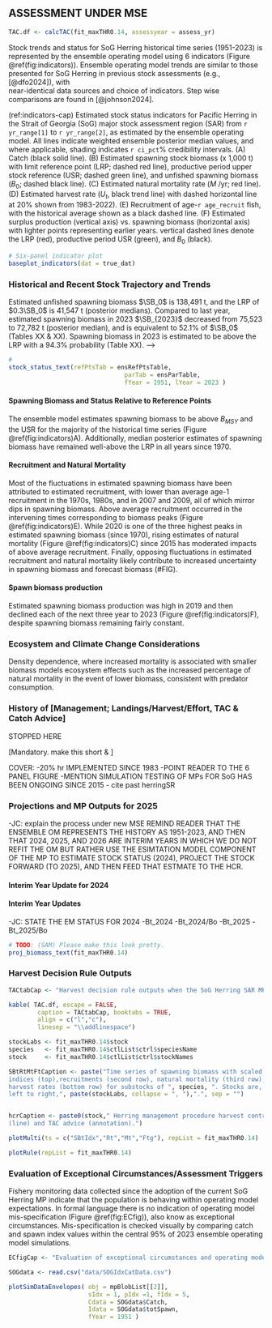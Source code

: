 ## ASSESSMENT UNDER MSE {-#sec:assessment}

```r
TAC.df <- calcTAC(fit_maxTHR0.14, assessyear = assess_yr)

```

Stock trends and status for SoG Herring historical time series (1951-2023)
is represented by the ensemble operating model using 6 indicators (Figure \@ref(fig:indicators)).
Ensemble operating model trends are similar to those presented for SoG Herring 
in previous stock assessments (e.g., [@dfo2024]), with  
near-identical data sources and choice of indicators.
Step wise comparisons are found in [@johnson2024].

<!--TODO (Sam): 
For ref:indicators-cap:
1. the autodates need to state 1951-2023. I'm not sure where to change `r yr_range[1]` to `r yr_range[2]` 

SDNJ: Done. Good catch - this was taking years off the dummy table of simulated data

2. please confirm age-`r age_recruit` fish is age-1 (I thought this was age-2 but maybe I'm wrong)

SDNJ: It's age-1, ISCAM used to estimate age-2, but SISCAH estimates age-1.

3. please add average recruitment to (E)

SDNJ: Done

4. (F) Can you reverse the heat map to show darkest colour as most recent? 

SDNJ: Done.
-->


(ref:indicators-cap) Estimated stock status indicators for Pacific Herring in the Strait of Georgia (SoG) major stock assessment region (SAR) from `r yr_range[1]` to `r yr_range[2]`, as estimated by the ensemble operating model. All lines indicate weighted ensemble posterior median values, and where applicable, shading indicates `r ci_pct`\% credibility intervals. (A) Catch (black solid line). (B) Estimated spawning stock biomass (x 1,000 t) with limit reference point (LRP; dashed red line), productive period upper stock reference (USR; dashed green line), and unfished spawning biomass ($B_0$; dashed black line). (C) Estimated natural mortality rate ($M$ /yr; red line). (D) Estimated harvest rate ($U_t$, black trend line) with dashed horizontal line at 20\% shown from 1983-2022). (E) Recruitment of age-`r age_recruit` fish, with the historical average shown as a black dashed line. (F) Estimated surplus production (vertical axis) vs. spawning biomass (horizontal axis) with lighter points representing earlier years. vertical dashed lines denote the LRP (red), productive period USR (green), and $B_0$ (black).

```r
# Six-panel indicator plot
baseplot_indicators(dat = true_dat)
```

### Historical and Recent Stock Trajectory and Trends {-}

Estimated unfished spawning biomass $\SB_0$ is 138,491 t, and
the LRP of $0.3\SB_0$ is 41,547 t (posterior medians).
Compared to last year, estimated spawning biomass in 2023 $\SB_{2023}$
decreased from 75,523 to 72,782 t (posterior median), and
is equivalent to 52.1% of $\SB_0$ (Tables XX & XX).
Spawning biomass in 2023 is estimated to be
above the LRP with a 94.3% probability (Table XX). -->

```r
# 
stock_status_text(refPtsTab = ensRefPtsTable,
                                parTab = ensParTable,
                                fYear = 1951, lYear = 2023 )
```

#### Spawning Biomass and Status Relative to Reference Points {-}
The ensemble model estimates spawning biomass to be above $B_{MSY}$ and
the USR for the majority of the historical time series 
(Figure \@ref(fig:indicators)A).
Additionally, median posterior estimates of spawning biomass have remained
well-above the LRP in all years since 1970.

#### Recruitment and Natural Mortality {-}
Most of the fluctuations in estimated spawning biomass have been attributed 
to estimated recruitment, with lower than average age-1 recruitment in the 1970s, 
1980s, and in 2007 and 2009, all of which mirror dips in spawning biomass. 
Above average recruitment occurred in the intervening times corresponding to
biomass peaks (Figure \@ref(fig:indicators)E). 
While 2020 is one of the three highest peaks in estimated spawning biomass 
(since 1970), rising estimates of natural mortality (Figure \@ref(fig:indicators)C)
since 2015 has moderated impacts of above average recruitment.
Finally, opposing fluctuations in estimated recruitment and natural mortality 
likely contribute to increased uncertainty in spawning biomass and 
forecast biomass (#FIG).

#### Spawn biomass production {-}

Estimated spawning biomass production was high in 2019 and then declined each 
of the next three year to 2023 (Figure \@ref(fig:indicators)F), despite spawning
biomass remaining fairly constant.

<!-- #### Fishing Mortality {-} 
JC: not including because not talking about RR-->

### Ecosystem and Climate Change Considerations {-}

Density dependence, where increased mortality is associated with smaller biomass
models ecosystem effects such as the increased percentage of natural mortality 
in the event of lower biomass, consistent with predator consumption. 

### History of [Management; Landings/Harvest/Effort, TAC \& Catch Advice] {-}

STOPPED HERE

[Mandatory. make this short & ] 

COVER:
-20% hr IMPLEMENTED SINCE 1983
-POINT READER TO THE 6 PANEL FIGURE
-MENTION SIMULATION TESTING OF MPs FOR SoG HAS BEEN ONGOING 
SINCE 2015 - cite past herringSR


### Projections and MP Outputs for 2025 {-#sec:projections}

-JC: explain the process under new MSE
REMIND READER THAT THE ENSEMBLE OM REPRESENTS THE HISTORY AS 1951-2023, AND THEN THAT 2024, 2025,
AND 2026 ARE INTERIM YEARS IN WHICH WE DO NOT REFIT THE OM BUT RATHER USE THE
ESIMTATION MODEL COMPONENT OF THE MP TO ESTIMATE STOCK STATUS (2024), 
PROJECT THE STOCK FORWARD (TO 2025), AND THEN FEED THAT ESTMATE TO THE HCR.

#### Interim Year Update for 2024 {-}
<!-- TODO (Sam): please create current year statement function using the estimation model for 2024.
"Estimated spawning biomass $SB_{2024}$ is 90.23 kt in 2024, and is equivalent to 87.2 \\% of $SB_0$ (Tables XX & XX). Spawning biomass in 2024 is estimated to be above the LRP with a 99 \\% probability (Table XX)."

```r
# current_biomass_text() 
```

#### MP {-}

HERRING MPs ARE COMPROSED OF THREE COMPONENTS: DATA, ESTIMATION MODEL, HARVEST CONTROL RULE

MPS THAT WE CONSIDER DIFFER ONLY BY SHAPE OF HCR (point to Figure \@ref(fig:plotHCRules) )

We simulation tested three MPs with hockey-stick shaped harvest control rules (#refSecThisDoc)
and present performance indicators for the MP tuned to meet the conservation objective and
that is compliant with both the “DFO Sustainable Fisheries Framework” policy and 
“A fishery decision-making framework incorporating the Precautionary Approach” policy
(as per the Terms of Reference (#refLinkCSASTOR)).

WE USE THE CONSERVATION OBJECTIVE AS THE MIN THRESHOLD FOR ACCEPTABLE MP...


<!-- TODO: define three generations == 15-years -->


#### Interim Year Updates {-}

<!-- TODO (Sam): pls show us where to find these variable names so we can add auto-text

SDNJ: For below variables:
tIdx = 64 for 2024
tIdx = 65 for 2025

You could also use

thisYrIdx <- assess_yr - 1951 + 1
nextYrIdx <- thisYrIdx + 1

B_2024 = fit_maxTHR0.14$repOpt$SB_pt[1,64]
B_2025 = fit_maxTHR0.14$repOpt$SB_pt[1,65]

B0 = fit_maxTHR0.14$repOpt$B0_p[1]

If you look want to find more stuff, follow the calcTAC() function in 
R/functions.R

I also already created a proj_biomass_text() function that did this,
you can edit it in R/functions.

JC: Sam to show us this.

-->

-JC: STATE THE EM STATUS FOR 2024
-Bt_2024 
-Bt_2024/Bo
-Bt_2025
-Bt_2025/Bo

```r
# TODO: (SAM) Please make this look pretty.
proj_biomass_text(fit_maxTHR0.14) 
```

### Harvest Decision Rule Outputs {-}

```r

TACtabCap <- "Harvest decision rule outputs when the SoG Herring SAR MP is applied to data up to 2024."

kable( TAC.df, escape = FALSE, 
        caption = TACtabCap, booktabs = TRUE,
        align = c("l","c"),
        linesep = "\\addlinespace")


```

```r

stockLabs <- fit_maxTHR0.14$stock
species   <- fit_maxTHR0.14$ctlList$ctrl$speciesName
stock     <- fit_maxTHR0.14$ctlList$ctrl$stockNames

SBtRtMtFtCaption <- paste("Time series of spawning biomass with scaled spawn 
indices (top),recruitments (second row), natural mortality (third row), and
harvest rates (bottom row) for substocks of ", species, ". Stocks are, from 
left to right,", paste(stockLabs, collapse = ", "),".", sep = "")


hcrCaption <- paste0(stock," Herring management procedure harvest control rule 
(line) and TAC advice (annotation).")


```

```r
plotMulti(ts = c("SBtIdx","Rt","Mt","Ftg"), repList = fit_maxTHR0.14)
```

```r
plotRule(repList = fit_maxTHR0.14)
```

### Evaluation of Exceptional Circumstances/Assessment Triggers {-}

Fishery monitoring data collected since the adoption of the current SoG
Herring MP indicate that the population is behaving within operating 
model expectations. In formal language there is no indication of operating
model mis-specification (Figure \@ref(fig:ECfig)), also know as exceptional
circumstances. Mis-specification is checked visually by comparing catch and 
spawn index values within the central 95% of 2023 ensemble operating 
model simulations.

<!-- TODO (Sam): 
For ECfig:
1. top - Is the grey envelope (post 2023) spawning biomass and the blue spawn index? Why is the
uncertainty in the index larger than SB?

SDNJ: Because the noise in the index is the uncertainty in SSB (process error) plus 
uncertainty in spawn index (observation error)

-->

```r
ECfigCap <- "Evaluation of exceptional circumstances and operating model mis-specification: graphical comparison of simulation envelopes from the ensemble model and catch and spawn index data from interim year(s) f. Panels show the central 95\\% of projected simulated data, including spawn index data (top) and catch (bottom) under the weighted ensemble 2023 SoG operating model. Forward projections in time (15-years) represent the maxTHR0.14 MP. Realised data are overlaid as points for the history (black) and projection years (red)."

SOGdata <- read.csv("data/SOGIdxCatData.csv")

plotSimDataEnvelopes( obj = mpBlobList[[2]],
                      sIdx = 1, pIdx =1, fIdx = 5,
                      Cdata = SOGdata$Catch,
                      Idata = SOGdata$totSpawn,
                      fYear = 1951 )

```
